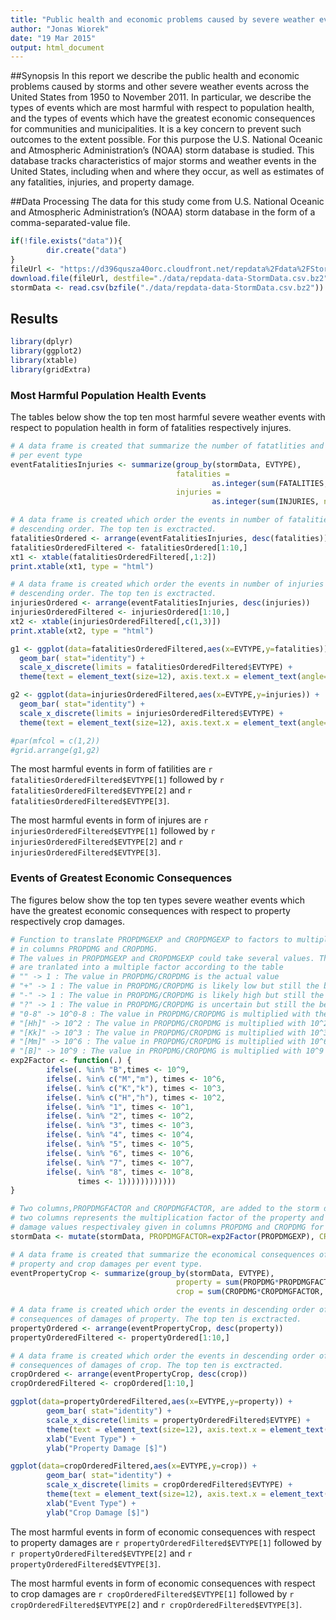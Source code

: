 ```yaml
---
title: "Public health and economic problems caused by severe weather events"
author: "Jonas Wiorek"
date: "19 Mar 2015"
output: html_document
---
```

##Synopsis
In this report we describe the public health and economic problems caused by storms and other severe weather events across the United States from 1950 to November 2011. In particular, we describe the types of events which are most harmful with respect to population health, and the types of events which have the greatest economic consequences for communities and municipalities. It is a key concern to prevent such outcomes to the extent possible.
For this purpose the U.S. National Oceanic and Atmospheric Administration's (NOAA) storm database is studied. This database tracks characteristics of major storms and weather events in the United States, including when and where they occur, as well as estimates of any fatalities, injuries, and property damage.

##Data Processing
The data for this study come from U.S. National Oceanic and Atmospheric Administration's (NOAA) storm database in the form of a comma-separated-value file.
```r
if(!file.exists("data")){
        dir.create("data")
}
fileUrl <- "https://d396qusza40orc.cloudfront.net/repdata%2Fdata%2FStormData.csv.bz2"
download.file(fileUrl, destfile="./data/repdata-data-StormData.csv.bz2", method="curl")
stormData <- read.csv(bzfile("./data/repdata-data-StormData.csv.bz2"))
```


## Results
```r
library(dplyr)
library(ggplot2)
library(xtable)
library(gridExtra)
```

### Most Harmful Population Health Events
The tables below show the top ten most harmful severe weather events with respect to population health in form of fatalities respectively injures. 
```r
# A data frame is created that summarize the number of fatatlities and injuries
# per event type
eventFatalitiesInjuries <- summarize(group_by(stormData, EVTYPE), 
                                     fatalities = 
                                             as.integer(sum(FATALITIES, na.rm=TRUE)),
                                     injuries = 
                                             as.integer(sum(INJURIES, na.rm =TRUE)))

# A data frame is created which order the events in number of fatalities in
# descending order. The top ten is exctracted.
fatalitiesOrdered <- arrange(eventFatalitiesInjuries, desc(fatalities))
fatalitiesOrderedFiltered <- fatalitiesOrdered[1:10,]
xt1 <- xtable(fatalitiesOrderedFiltered[,1:2])
print.xtable(xt1, type = "html")

# A data frame is created which order the events in number of injuries in
# descending order. The top ten is exctracted.
injuriesOrdered <- arrange(eventFatalitiesInjuries, desc(injuries))
injuriesOrderedFiltered <- injuriesOrdered[1:10,]
xt2 <- xtable(injuriesOrderedFiltered[,c(1,3)])
print.xtable(xt2, type = "html")

g1 <- ggplot(data=fatalitiesOrderedFiltered,aes(x=EVTYPE,y=fatalities)) +
  geom_bar( stat="identity") +
  scale_x_discrete(limits = fatalitiesOrderedFiltered$EVTYPE) +
  theme(text = element_text(size=12), axis.text.x = element_text(angle=90))

g2 <- ggplot(data=injuriesOrderedFiltered,aes(x=EVTYPE,y=injuries)) +
  geom_bar( stat="identity") +
  scale_x_discrete(limits = injuriesOrderedFiltered$EVTYPE) +
  theme(text = element_text(size=12), axis.text.x = element_text(angle=90))

#par(mfcol = c(1,2))
#grid.arrange(g1,g2)
```
The most harmful events in form of fatilities are `r fatalitiesOrderedFiltered$EVTYPE[1]` followed by `r fatalitiesOrderedFiltered$EVTYPE[2]` and `r fatalitiesOrderedFiltered$EVTYPE[3]`.

The most harmful events in form of injures are `r injuriesOrderedFiltered$EVTYPE[1]` followed by `r injuriesOrderedFiltered$EVTYPE[2]` and `r injuriesOrderedFiltered$EVTYPE[3]`.

### Events of Greatest Economic Consequences
The figures below show the top ten types severe weather events which have the greatest economic consequences with respect to property respectively crop damages.
```r
# Function to translate PROPDMGEXP and CROPDMGEXP to factors to multiple the values
# in columns PROPDMG and CROPDMG.
# The values in PROPDMGEXP and CROPDMGEXP could take several values. They
# are tranlated into a multiple factor according to the table
# "" -> 1 : The value in PROPDMG/CROPDMG is the actual value
# "+" -> 1 : The value in PROPDMG/CROPDMG is likely low but still the best estimate
# "-" -> 1 : The value in PROPDMG/CROPDMG is likely high but still the best estimate
# "?" -> 1 : The value in PROPDMG/CROPDMG is uncertain but still the best estimate
# "0-8" -> 10^0-8 : The value in PROPDMG/CROPDMG is multiplied with the value in PROPDMGEXP/CROPDMGEXP as the exponent of 10
# "[Hh]" -> 10^2 : The value in PROPDMG/CROPDMG is multiplied with 10^2
# "[Kk]" -> 10^3 : The value in PROPDMG/CROPDMG is multiplied with 10^3
# "[Mm]" -> 10^6 : The value in PROPDMG/CROPDMG is multiplied with 10^6
# "[B]" -> 10^9 : The value in PROPDMG/CROPDMG is multiplied with 10^9
exp2Factor <- function(.) {
        ifelse(. %in% "B",times <- 10^9,
        ifelse(. %in% c("M","m"), times <- 10^6, 
        ifelse(. %in% c("K","k"), times <- 10^3,
        ifelse(. %in% c("H","h"), times <- 10^2,
        ifelse(. %in% "1", times <- 10^1,
        ifelse(. %in% "2", times <- 10^2,
        ifelse(. %in% "3", times <- 10^3,
        ifelse(. %in% "4", times <- 10^4,
        ifelse(. %in% "5", times <- 10^5,
        ifelse(. %in% "6", times <- 10^6,
        ifelse(. %in% "7", times <- 10^7,
        ifelse(. %in% "8", times <- 10^8,
               times <- 1))))))))))))
}

# Two columns,PROPDMGFACTOR and CROPDMGFACTOR, are added to the storm data. The 
# two columns represents the multiplication factor of the property and crop 
# damage values respectivaley given in columns PROPDMG and CROPDMG for each event.
stormData <- mutate(stormData, PROPDMGFACTOR=exp2Factor(PROPDMGEXP), CROPDMGFACTOR=exp2Factor(CROPDMGEXP))

# A data frame is created that summarize the economical consequences of 
# property and crop damages per event type.
eventPropertyCrop <- summarize(group_by(stormData, EVTYPE), 
                                     property = sum(PROPDMG*PROPDMGFACTOR, na.rm=TRUE),
                                     crop = sum(CROPDMG*CROPDMGFACTOR, na.rm =TRUE))

# A data frame is created which order the events in descending order of economical
# consequences of damages of property. The top ten is exctracted.
propertyOrdered <- arrange(eventPropertyCrop, desc(property))
propertyOrderedFiltered <- propertyOrdered[1:10,]

# A data frame is created which order the events in descending order of economical
# consequences of damages of crop. The top ten is exctracted.
cropOrdered <- arrange(eventPropertyCrop, desc(crop))
cropOrderedFiltered <- cropOrdered[1:10,]

ggplot(data=propertyOrderedFiltered,aes(x=EVTYPE,y=property)) +
        geom_bar( stat="identity") +
        scale_x_discrete(limits = propertyOrderedFiltered$EVTYPE) +
        theme(text = element_text(size=12), axis.text.x = element_text(angle=90)) +
        xlab("Event Type") +
        ylab("Property Damage [$]")

ggplot(data=cropOrderedFiltered,aes(x=EVTYPE,y=crop)) +
        geom_bar( stat="identity") +
        scale_x_discrete(limits = cropOrderedFiltered$EVTYPE) +
        theme(text = element_text(size=12), axis.text.x = element_text(angle=90)) +
        xlab("Event Type") +
        ylab("Crop Damage [$]")
```

The most harmful events in form of economic consequences with respect to property damages are `r propertyOrderedFiltered$EVTYPE[1]` followed by `r propertyOrderedFiltered$EVTYPE[2]` and `r propertyOrderedFiltered$EVTYPE[3]`.

The most harmful events in form of economic consequences with respect to crop damages are `r cropOrderedFiltered$EVTYPE[1]` followed by `r cropOrderedFiltered$EVTYPE[2]` and `r cropOrderedFiltered$EVTYPE[3]`.

